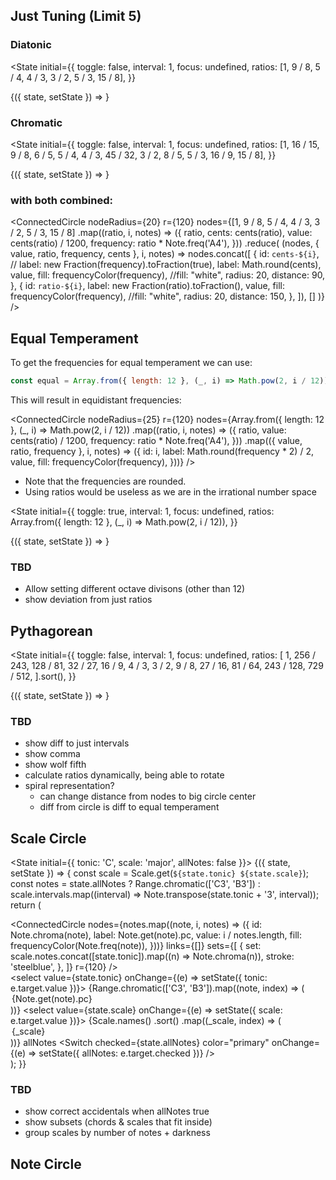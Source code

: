 
## Just Tuning (Limit 5)

### Diatonic

<State
  initial={{
    toggle: false,
    interval: 1,
    focus: undefined,
    ratios: [1, 9 / 8, 5 / 4, 4 / 3, 3 / 2, 5 / 3, 15 / 8],
  }}
>
  {({ state, setState }) => <TuningCircle state={state} setState={setState} />}
</State>

### Chromatic

<State
  initial={{
    toggle: false,
    interval: 1,
    focus: undefined,
    ratios: [1, 16 / 15, 9 / 8, 6 / 5, 5 / 4, 4 / 3, 45 / 32, 3 / 2, 8 / 5, 5 / 3, 16 / 9, 15 / 8],
  }}
>
  {({ state, setState }) => <TuningCircle state={state} setState={setState} />}
</State>

### with both combined:

<ConnectedCircle
  nodeRadius={20}
  r={120}
  nodes={[1, 9 / 8, 5 / 4, 4 / 3, 3 / 2, 5 / 3, 15 / 8]
    .map((ratio, i, notes) => ({
      ratio,
      cents: cents(ratio),
      value: cents(ratio) / 1200,
      frequency: ratio * Note.freq('A4'),
    }))
    .reduce(
      (nodes, { value, ratio, frequency, cents }, i, notes) =>
        nodes.concat([
          {
            id: `cents-${i}`,
            // label: new Fraction(frequency).toFraction(true),
            label: Math.round(cents),
            value,
            fill: frequencyColor(frequency),
            //fill: "white",
            radius: 20,
            distance: 90,
          },
          {
            id: `ratio-${i}`,
            label: new Fraction(ratio).toFraction(),
            value,
            fill: frequencyColor(frequency),
            //fill: "white",
            radius: 20,
            distance: 150,
          },
        ]),
      []
    )}
/>

## Equal Temperament

To get the frequencies for equal temperament we can use:

```js
const equal = Array.from({ length: 12 }, (_, i) => Math.pow(2, i / 12));
```

This will result in equidistant frequencies:

<ConnectedCircle
  nodeRadius={25}
  r={120}
  nodes={Array.from({ length: 12 }, (_, i) => Math.pow(2, i / 12))
    .map((ratio, i, notes) => ({
      ratio,
      value: cents(ratio) / 1200,
      frequency: ratio * Note.freq('A4'),
    }))
    .map(({ value, ratio, frequency }, i, notes) => ({
      id: i,
      label: Math.round(frequency * 2) / 2,
      value,
      fill: frequencyColor(frequency),
    }))}
/>

- Note that the frequencies are rounded.
- Using ratios would be useless as we are in the irrational number space

<State
  initial={{
    toggle: true,
    interval: 1,
    focus: undefined,
    ratios: Array.from({ length: 12 }, (_, i) => Math.pow(2, i / 12)),
  }}
>
  {({ state, setState }) => <TuningCircle state={state} setState={setState} />}
</State>

### TBD

- Allow setting different octave divisons (other than 12)
- show deviation from just ratios

## Pythagorean

<State
  initial={{
    toggle: false,
    interval: 1,
    focus: undefined,
    ratios: [
      1,
      256 / 243,
      128 / 81,
      32 / 27,
      16 / 9,
      4 / 3,
      3 / 2,
      9 / 8,
      27 / 16,
      81 / 64,
      243 / 128,
      729 / 512,
    ].sort(),
  }}
>
  {({ state, setState }) => <TuningCircle state={state} setState={setState} />}
</State>

### TBD

- show diff to just intervals
- show comma
- show wolf fifth
- calculate ratios dynamically, being able to rotate
- spiral representation?
  - can change distance from nodes to big circle center
  - diff from circle is diff to equal temperament

## Scale Circle

<State initial={{ tonic: 'C', scale: 'major', allNotes: false }}>
  {({ state, setState }) => {
    const scale = Scale.get(`${state.tonic} ${state.scale}`);
    const notes = state.allNotes
      ? Range.chromatic(['C3', 'B3'])
      : scale.intervals.map((interval) => Note.transpose(state.tonic + '3', interval));
    return (
      <div>
        <ConnectedCircle
          nodes={notes.map((note, i, notes) => ({
            id: Note.chroma(note),
            label: Note.get(note).pc,
            value: i / notes.length,
            fill: frequencyColor(Note.freq(note)),
          }))}
          links={[]}
          sets={[
            {
              set: scale.notes.concat([state.tonic]).map((n) => Note.chroma(n)),
              stroke: 'steelblue',
            },
          ]}
          r={120}
        />
        <br />
        <select value={state.tonic} onChange={(e) => setState({ tonic: e.target.value })}>
          {Range.chromatic(['C3', 'B3']).map((note, index) => (
            <option key={index}>{Note.get(note).pc}</option>
          ))}
        </select>
        <select value={state.scale} onChange={(e) => setState({ scale: e.target.value })}>
          {Scale.names()
            .sort()
            .map((_scale, index) => (
              <option key={index}>{_scale}</option>
            ))}
        </select>
        <label>
          allNotes
          <Switch checked={state.allNotes} color="primary" onChange={(e) => setState({ allNotes: e.target.checked })} />
        </label>
      </div>
    );
  }}
</State>

### TBD

- show correct accidentals when allNotes true
- show subsets (chords & scales that fit inside)
- group scales by number of notes + darkness

## Note Circle

<svg width={42} height={42}>
  <NoteCircle radius={20} cx={20} cy={20} frequency={440} />
</svg>
